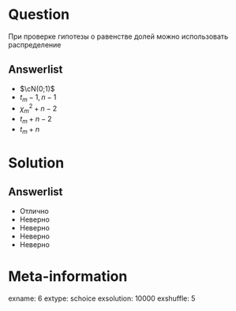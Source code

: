 Question
========
  При проверке гипотезы о равенстве долей можно использовать распределение

Answerlist
----------
*  $\cN(0;1)$
*  $t_m-1,n-1$
*  $\chi^2_m+n-2$
*  $t_m+n-2$
*  $t_m+n$

Solution
========

Answerlist
----------
*  Отлично
*  Неверно
*  Неверно
*  Неверно
*  Неверно

Meta-information
================
exname: 6
extype: schoice
exsolution: 10000
exshuffle: 5

